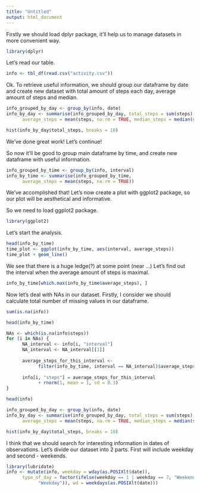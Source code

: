 ```yaml
---
title: "Untitled"
output: html_document
---
```

Firstly we should load dplyr package, it'll help us to manage datasets in more
convenient way.
```r
library(dplyr)
```

Let's read our table.
```r
info <- tbl_df(read.csv("activity.csv"))
```

Ok. To retrieve useful information, we should group our dataframe
by date and create new dataset with total amount of steps each day, average
amount of steps and median.
```r
info_grouped_by_day <- group_by(info, date)
info_by_day <- summarise(info_grouped_by_day, total_steps = sum(steps),
      average_steps = mean(steps, na.rm = TRUE, median_steps = median(steps)))

hist(info_by_day$total_steps, breaks = 10)
```
We've done great work! Let's continue!

So now it'll be good to group main dataframe by time, and create new dataframe
with useful information.
```r
info_grouped_by_time <- group_by(info, interval)
info_by_time <- summarise(info_grouped_by_time, 
      average_steps = mean(steps, na.rm = TRUE))
```
We've accomplished that! Let's now create a plot with ggplot2 package, so our
plot will be aesthetical and informative.

So we need to load ggplot2 package.
```r
library(ggplot2)
```

Let's start the analysis.

```r
head(info_by_time)
time_plot <- ggplot(info_by_time, aes(interval, average_steps))
time_plot + geom_line()
```

We see that there is a huge ledge(?) at some point (near ...)
Let's find out the interval when the average amount of steps is maximal.

```r
info_by_time[which.max(info_by_time$average_steps), ]
```

Now let's deal with NAs in our dataset.
Firstly, I consider we should calculate total number of missing values in 
our dataframe.

```r
sum(is.na(info))
```

```r
head(info_by_time)

NAs <- which(is.na(info$steps))
for (i in NAs) {
      NA_interval <- info[i, "interval"]
      NA_interval <- NA_interval[[1]]
      
      average_steps_for_this_interval <- 
            filter(info_by_time, interval == NA_interval)$average_steps
      
      info[i, "steps"] = average_steps_for_this_interval 
            + rnorm(1, mean = 1, sd = 0.3)
}

head(info)
```

```r
info_grouped_by_day <- group_by(info, date)
info_by_day <- summarise(info_grouped_by_day, total_steps = sum(steps),
      average_steps = mean(steps, na.rm = TRUE, median_steps = median(steps)))

hist(info_by_day$total_steps, breaks = 10)
```

I think that we should search for interesting information in dates of
observations. Let's divide our dataset into 2 parts. First will include
weekday and second - weekends.

```r
library(lubridate)
info <- mutate(info, weekday = wday(as.POSIXlt(date)),
      type_of_day = factor(ifelse(weekday == 1 | weekday == 7, "Weekend", 
            "Weekday")), wd = weekdays(as.POSIXlt(date)))


```